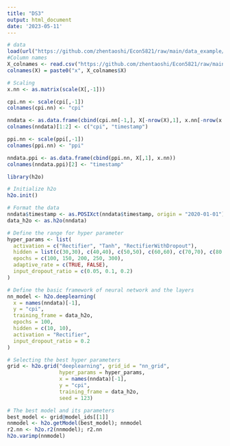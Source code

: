 ```yaml
---
title: "DS3"
output: html_document
date: '2023-05-11'
---
```


```r
# data
load(url("https://github.com/zhentaoshi/Econ5821/raw/main/data_example/dataset_inf.Rdata"))
#Column names
X_colnames <- read.csv("https://github.com/zhentaoshi/Econ5821/raw/main/data_example/X_colnames.csv")
colnames(X) = paste0("x", X_colnames$X)
```

```r
# Scaling
x.nn <- as.matrix(scale(X[,-1]))

cpi.nn <- scale(cpi[,-1])
colnames(cpi.nn) <- "cpi"

nndata <- as.data.frame(cbind(cpi.nn[-1,], X[-nrow(X),1], x.nn[-nrow(x.nn),]))
colnames(nndata)[1:2] <- c("cpi", "timestamp")

ppi.nn <- scale(ppi[,-1])
colnames(ppi.nn) <- "ppi"

nndata.ppi <- as.data.frame(cbind(ppi.nn, X[,1], x.nn))
colnames(nndata.ppi)[2] <- "timestamp"
```

```r
library(h2o)

# Initialize h2o
h2o.init()
```

```r
# Format the data
nndata$timestamp <- as.POSIXct(nndata$timestamp, origin = "2020-01-01")
data_h2o <- as.h2o(nndata)

# Define the range for hyper parameter
hyper_params <- list(
  activation = c("Rectifier", "Tanh", "RectifierWithDropout"),
  hidden = list(c(30,30), c(40,40), c(50,50), c(60,60), c(70,70), c(80,80), c(90,90), c(100,100)),
  epochs = c(100, 150, 200, 250, 300),
  adaptive_rate = c(TRUE, FALSE),
  input_dropout_ratio = c(0.05, 0.1, 0.2)
)

# Define the basic framework of neural network and the layers
nn_model <- h2o.deeplearning(
  x = names(nndata)[-1],
  y = "cpi",
  training_frame = data_h2o,
  epochs = 100,
  hidden = c(10, 10),
  activation = "Rectifier",
  input_dropout_ratio = 0.2
)

# Selecting the best hyper parameters
grid <- h2o.grid("deeplearning", grid_id = "nn_grid", 
                 hyper_params = hyper_params,
                 x = names(nndata)[-1],
                 y = "cpi",
                 training_frame = data_h2o, 
                 seed = 123)

# The best model and its parameters
best_model <- grid@model_ids[[1]]
nnmodel <- h2o.getModel(best_model); nnmodel
r2.nn <- h2o.r2(nnmodel); r2.nn
h2o.varimp(nnmodel)
```
